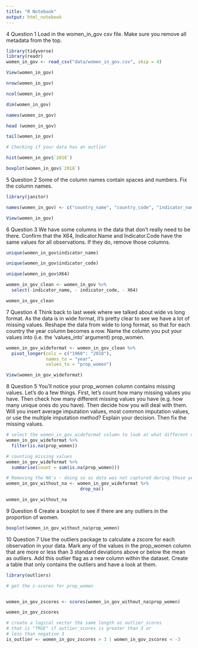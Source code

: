 ```yaml
---
title: "R Notebook"
output: html_notebook
---
```



4 Question 1
Load in the women_in_gov csv file. Make sure you remove all metadata from the top.

```r

library(tidyverse)
library(readr)
women_in_gov <- read_csv("data/women_in_gov.csv", skip = 4)

View(women_in_gov)
```

```r
nrow(women_in_gov)

ncol(women_in_gov)

dim(women_in_gov)

names(women_in_gov)

head (women_in_gov)

tail(women_in_gov)
```

```r
# Checking if your data has an outlier

hist(women_in_gov$`2018`)

boxplot(women_in_gov$`2018`)
```

5 Question 2
Some of the column names contain spaces and numbers. Fix the column names.

```r
library(janitor)

names(women_in_gov) <- c("country_name", "country_code", "indicator_name", "indicator_code","1960":"2018","X64") 

View(women_in_gov)

```

6 Question 3
We have some columns in the data that don’t really need to be there. Confirm that the X64, Indicator.Name and Indicator.Code have the same values for all observations. If they do, remove those columns.

```r

unique(women_in_gov$indicator_name)

unique(women_in_gov$indicator_code)

unique(women_in_gov$X64)

women_in_gov_clean <- women_in_gov %>%
  select(-indicator_name, - indicator_code, - X64)

women_in_gov_clean


```

7 Question 4
Think back to last week where we talked about wide vs long format. As the data is in wide format, it’s pretty clear to see we have a lot of missing values. Reshape the data from wide to long format, so that for each country the year column becomes a row. Name the column you put your values into (i.e. the ‘values_into’ argument) prop_women.


```r
 
women_in_gov_wideformat <- women_in_gov_clean %>%
  pivot_longer(cols = c("1960": "2018"), 
               names_to = "year", 
               values_to = "prop_women") 

View(women_in_gov_wideformat)
```

8 Question 5
You’ll notice your prop_women column contains missing values. Let’s do a few things. First, let’s count how many missing values you have. Then check how many different missing values you have (e.g. how many unique ones do you have). Then decide how you will deal with them. Will you insert average imputation values, most common imputation values, or use the multiple imputation method? Explain your decision. Then fix the missing values.

```r
# select the women_in_gov_wideformat column to look at what different missing values we have
women_in_gov_wideformat %>% 
  filter(is.na(prop_women))

# counting missing values
women_in_gov_wideformat %>%
  summarise(count = sum(is.na(prop_women)))

# Removing the NA's - doing so as data was not captured during those years,and filling it with average will not make any sense.
women_in_gov_without_na <- women_in_gov_wideformat %>% 
                            drop_na()

women_in_gov_without_na
```

9 Question 6
Create a boxplot to see if there are any outliers in the proportion of women.


```r
boxplot(women_in_gov_without_na$prop_women)
```


10 Question 7
Use the outliers package to calculate a zscore for each observation in your data. Mark any of the values in the prop_women column that are more or less than 3 standard deviations above or below the mean as outliers. Add this outlier flag as a new column within the dataset. Create a table that only contains the outliers and have a look at them.
```r
library(outliers)

# get the z-scores for prop_women


women_in_gov_zscores <- scores(women_in_gov_without_na$prop_women)

women_in_gov_zscores

# create a logical vector the same length as outlier_scores
# that is "TRUE" if outlier_scores is greater than 3 or
# less than negative 3
is_outlier <- women_in_gov_zscores > 3 | women_in_gov_zscores < -3




```

